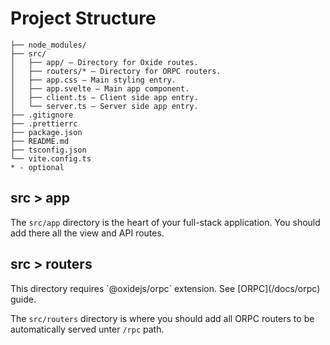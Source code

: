 
# Project Structure

```
├── node_modules/
├── src/
│   ├── app/ — Directory for Oxide routes.
│   ├── routers/* — Directory for ORPC routers.
│   ├── app.css — Main styling entry.
│   ├── app.svelte — Main app component.
│   ├── client.ts — Client side app entry.
│   └── server.ts — Server side app entry.
├── .gitignore
├── .prettierrc
├── package.json
├── README.md
├── tsconfig.json
└── vite.config.ts
* - optional
```

## src > app

The `src/app` directory is the heart of your full-stack application. You should add there all the view and API routes.

## src > routers

<Callout type="note">
  This directory requires `@oxidejs/orpc` extension. See [ORPC](/docs/orpc)
  guide.
</Callout>

The `src/routers` directory is where you should add all ORPC routers to be automatically served unter `/rpc` path.
